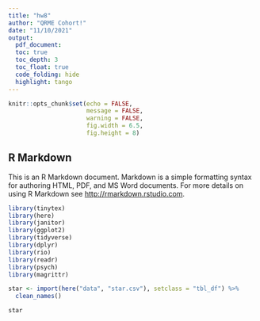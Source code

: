 ```yaml
---
title: "hw8"
author: "QRME Cohort!"
date: "11/10/2021"
output: 
  pdf_document:
  toc: true
  toc_depth: 3
  toc_float: true
  code_folding: hide
  highlight: tango
---
```


```r
knitr::opts_chunk$set(echo = FALSE,
                      message = FALSE,
                      warning = FALSE,
                      fig.width = 6.5, 
                      fig.height = 8)
```

## R Markdown

This is an R Markdown document. Markdown is a simple formatting syntax for authoring HTML, PDF, and MS Word documents. For more details on using R Markdown see <http://rmarkdown.rstudio.com>.

```r
library(tinytex)
library(here)
library(janitor)
library(ggplot2)
library(tidyverse)
library(dplyr)
library(rio)
library(readr)
library(psych)
library(magrittr)
```

```r
star <- import(here("data", "star.csv"), setclass = "tbl_df") %>%
  clean_names()

star
```

```r

```

